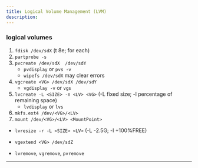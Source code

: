 ```yaml
---
title: Logical Volume Management (LVM)
description:
---
```


### logical volumes

1. `fdisk /dev/sdX` (t 8e; for each)
2. `partprobe -s` 
3. `pvcreate /dev/sdX  /dev/sdY`
    - `pvdisplay` or `pvs -v`
    - `wipefs /dev/sdX` may clear errors
4. `vgcreate <VG> /dev/sdX /dev/sdY` 
    - `vgdisplay -v` or `vgs`
5. `lvcreate -L <SIZE> -n <LV> <VG>` (-L fixed size; -l percentage of remaining space)
    - `lvdisplay` or `lvs`
6. `mkfs.ext4 /dev/<VG>/<LV>`
7. `mount /dev/<VG>/<LV> <MountPoint>`

- `lvresize -r -L <SIZE> <LV>`  (-L -2.5G; -l +100%FREE)
- `vgextend <VG> /dev/sdZ`

- `lvremove`, `vgremove`, `pvremove`


---